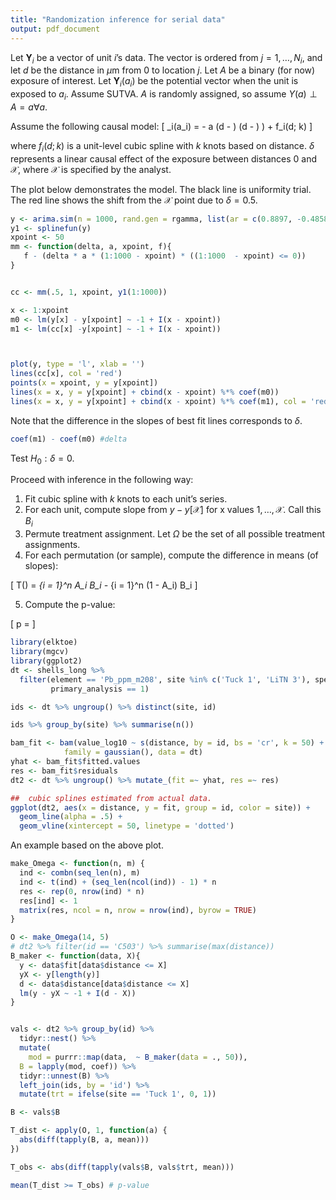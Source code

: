 ```yaml
---
title: "Randomization inference for serial data"
output: pdf_document
---
```


Let $\mathbf{Y}_i$ be a vector of unit $i$'s data. The vector is ordered from $j= 1, \dots, N_i$, and let $d$ be the distance in $\mu$m from 0 to location $j$. Let $A$ be a binary (for now) exposure of interest. Let $\mathbf{Y}_i(a_i)$ be the potential vector when the unit is exposed to $a_i$. Assume SUTVA. $A$ is randomly assigned, so assume $Y(a) \perp A = a \forall a$.

Assume the following causal model:
\[
\mathbf{Y}_i(a_i) = - \delta a (d - \mathcal{X}) (d - \mathcal{X}) \leq 0) + f_i(d; k) 
\]

where $f_i(d; k)$ is a unit-level cubic spline with $k$ knots based on distance.  $\delta$ represents a linear causal effect of the exposure between distances 0 and $\mathcal{X}$, where $\mathcal{X}$ is specified by the analyst.

The plot below demonstrates the model. The black line is uniformity trial. The red line shows the shift from the $\mathcal{X}$ point due to $\delta = 0.5$.

```r
y <- arima.sim(n = 1000, rand.gen = rgamma, list(ar = c(0.8897, -0.4858), ma = c(3, 3)), shape = 2)
y1 <- splinefun(y)
xpoint <- 50
mm <- function(delta, a, xpoint, f){
   f - (delta * a * (1:1000 - xpoint) * ((1:1000  - xpoint) <= 0))
}


cc <- mm(.5, 1, xpoint, y1(1:1000))

x <- 1:xpoint
m0 <- lm(y[x] - y[xpoint] ~ -1 + I(x - xpoint))
m1 <- lm(cc[x] -y[xpoint] ~ -1 + I(x - xpoint))



plot(y, type = 'l', xlab = '')
lines(cc[x], col = 'red')
points(x = xpoint, y = y[xpoint])
lines(x = x, y = y[xpoint] + cbind(x - xpoint) %*% coef(m0))
lines(x = x, y = y[xpoint] + cbind(x - xpoint) %*% coef(m1), col = 'red')
```

Note that the difference in the slopes of best fit lines corresponds to $\delta$. 
```r
coef(m1) - coef(m0) #delta
```

Test $H_0: \delta = 0$.

Proceed with inference in the following way:

1. Fit cubic spline with $k$ knots to each unit's series. 
2. For each unit, compute slope from $y - y[\mathcal{X}]$ for x values $1, \dots, \mathcal{X}$. Call this $B_i$
3. Permute treatment assignment. Let $\Omega$ be the set of all possible treatment assignments.
4. For each permutation (or sample), compute the difference in means (of slopes):

\[
T(\mathbf{a}) = \frac{1}{n_1}\sum_{i = 1}^n A_i B_i - \frac{1}{n_0}\sum_{i = 1}^n (1 - A_i) B_i 
\]

5. Compute the p-value:

\[
p = \frac{\sum_{\mathbf{a} \in \Omega} \ I(T(\mathbf{a}, \mathbf{B}) \geq T(\mathbf{A}, \mathbf{B}))}{|\Omega|}
\]

```r
library(elktoe)
library(mgcv)
library(ggplot2)
dt <- shells_long %>%
  filter(element == 'Pb_ppm_m208', site %in% c('Tuck 1', 'LiTN 3'), species == 'A. raveneliana',
         primary_analysis == 1)

ids <- dt %>% ungroup() %>% distinct(site, id) 

ids %>% group_by(site) %>% summarise(n())

bam_fit <- bam(value_log10 ~ s(distance, by = id, bs = 'cr', k = 50) + s(id, bs = 're'),
            family = gaussian(), data = dt)
yhat <- bam_fit$fitted.values
res <- bam_fit$residuals
dt2 <- dt %>% ungroup() %>% mutate_(fit =~ yhat, res =~ res)

##  cubic splines estimated from actual data.
ggplot(dt2, aes(x = distance, y = fit, group = id, color = site)) +
  geom_line(alpha = .5) + 
  geom_vline(xintercept = 50, linetype = 'dotted')

```

An example based on the above plot.

```r
make_Omega <- function(n, m) {
  ind <- combn(seq_len(n), m)
  ind <- t(ind) + (seq_len(ncol(ind)) - 1) * n
  res <- rep(0, nrow(ind) * n)
  res[ind] <- 1
  matrix(res, ncol = n, nrow = nrow(ind), byrow = TRUE)
}

O <- make_Omega(14, 5)
# dt2 %>% filter(id == 'C503') %>% summarise(max(distance))
B_maker <- function(data, X){
  y <- data$fit[data$distance <= X]
  yX <- y[length(y)]
  d <- data$distance[data$distance <= X]
  lm(y - yX ~ -1 + I(d - X))
}


vals <- dt2 %>% group_by(id) %>% 
  tidyr::nest() %>%
  mutate(
    mod = purrr::map(data,  ~ B_maker(data = ., 50)),
  B = lapply(mod, coef)) %>%
  tidyr::unnest(B) %>%
  left_join(ids, by = 'id') %>%
  mutate(trt = ifelse(site == 'Tuck 1', 0, 1))

B <- vals$B

T_dist <- apply(O, 1, function(a) {
  abs(diff(tapply(B, a, mean)))
})

T_obs <- abs(diff(tapply(vals$B, vals$trt, mean)))

mean(T_dist >= T_obs) # p-value

  

```
